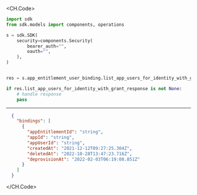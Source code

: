 
<CH.Code>
```python ListAppUsersForIdentityWithGrant.py
import sdk
from sdk.models import components, operations

s = sdk.SDK(
    security=components.Security(
        bearer_auth="",
        oauth="",
    ),
)


res = s.app_entitlement_user_binding.list_app_users_for_identity_with_grant(app_id='string', app_entitlement_id='string', identity_user_id='string')

if res.list_app_users_for_identity_with_grant_response is not None:
    # handle response
    pass
```
---

```json Example Response
  {
    "bindings": [
      {
        "appEntitlementId": "string",
        "appId": "string",
        "appUserId": "string",
        "createdAt": "2021-12-12T09:27:25.304Z",
        "deletedAt": "2022-10-28T13:47:23.716Z",
        "deprovisionAt": "2022-02-03T06:19:08.851Z"
      }
    ]
  }
```
</CH.Code>
